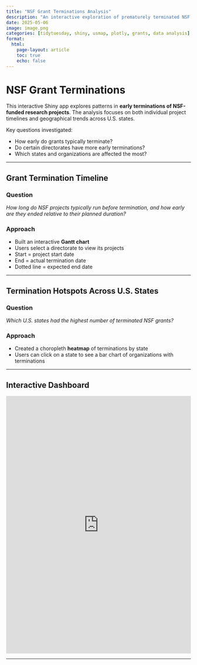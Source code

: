 ```yaml
---
title: "NSF Grant Terminations Analysis"
description: "An interactive exploration of prematurely terminated NSF grants using Gantt charts and geographic heatmap."
date: 2025-05-06
image: image.png
categories: [tidytuesday, shiny, usmap, plotly, grants, data analysis]
format:
  html:
    page-layout: article
    toc: true
    echo: false
---
```


# NSF Grant Terminations

This interactive Shiny app explores patterns in **early terminations of NSF-funded research projects**. The analysis focuses on both individual project timelines and geographical trends across U.S. states. 

Key questions investigated:

- How early do grants typically terminate?
- Do certain directorates have more early terminations?
- Which states and organizations are affected the most?

---

## Grant Termination Timeline

### Question  
*How long do NSF projects typically run before termination, and how early are they ended relative to their planned duration?*

### Approach

- Built an interactive **Gantt chart**
- Users select a directorate to view its projects
- Start = project start date  
- End = actual termination date  
- Dotted line = expected end date

---

## Termination Hotspots Across U.S. States

### Question  
*Which U.S. states had the highest number of terminated NSF grants?*

### Approach

- Created a choropleth **heatmap** of terminations by state
- Users can click on a state to see a bar chart of organizations with terminations

---

## Interactive Dashboard

<iframe src="https://ishitakhanna.shinyapps.io/tidytuesday_2025-05-06/"
        width="100%" height="700px" style="border:none;"></iframe>
        
---